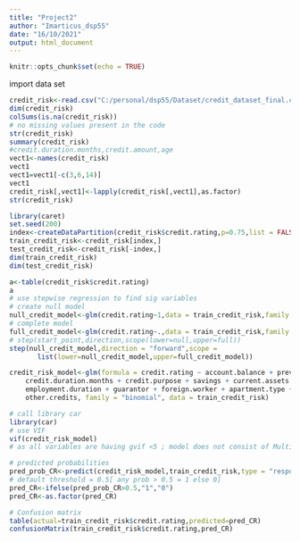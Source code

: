 ---
title: "Project2"
author: "Imarticus_dsp55"
date: "16/10/2021"
output: html_document
---

```{r setup, include=FALSE}
knitr::opts_chunk$set(echo = TRUE)
```

import data set 
```{r data_import}
credit_risk<-read.csv("C:/personal/dsp55/Dataset/credit_dataset_final.csv")
dim(credit_risk)
colSums(is.na(credit_risk))
# no missing values present in the code 
str(credit_risk)
summary(credit_risk)
#credit.duration.months,credit.amount,age
vect1<-names(credit_risk)
vect1
vect1=vect1[-c(3,6,14)]
vect1
credit_risk[,vect1]<-lapply(credit_risk[,vect1],as.factor)
str(credit_risk)
```

```{r data partition}
library(caret)
set.seed(200)
index<-createDataPartition(credit_risk$credit.rating,p=0.75,list = FALSE)
train_credit_risk<-credit_risk[index,]
test_credit_risk<-credit_risk[-index,]
dim(train_credit_risk)
dim(test_credit_risk)
```

```{r model_formation}
a<-table(credit_risk$credit.rating)
a
# use stepwise regression to find sig variables 
# create null model
null_credit_model<-glm(credit.rating~1,data = train_credit_risk,family = "binomial")
# complete model 
full_credit_model<-glm(credit.rating~.,data = train_credit_risk,family = "binomial")
# step(start_point,direction,scope(lower=null,upper=full))
step(null_credit_model,direction = "forward",scope = 
       list(lower=null_credit_model,upper=full_credit_model))

credit_risk_model<-glm(formula = credit.rating ~ account.balance + previous.credit.payment.status + 
    credit.duration.months + credit.purpose + savings + current.assets + 
    employment.duration + guarantor + foreign.worker + apartment.type + 
    other.credits, family = "binomial", data = train_credit_risk)

```

```{r multicolinearity}
# call library car
library(car)
# use VIF 
vif(credit_risk_model)
# as all variables are having gvif <5 ; model does not consist of MultiColinearity
```

```{r model evaluation}
# predicted probabilities 
pred_prob_CR<-predict(credit_risk_model,train_credit_risk,type = "response")
# default threshold = 0.5[ any prob > 0.5 = 1 else 0]
pred_CR<-ifelse(pred_prob_CR>0.5,"1","0")
pred_CR<-as.factor(pred_CR)

# Confusion matrix
table(actual=train_credit_risk$credit.rating,predicted=pred_CR)
confusionMatrix(train_credit_risk$credit.rating,pred_CR)
``` 
